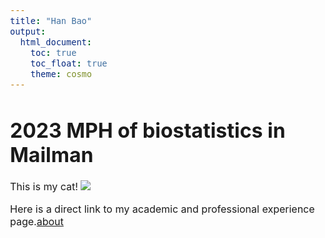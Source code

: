 ```yaml
---
title: "Han Bao"
output: 
  html_document:
    toc: true
    toc_float: true
    theme: cosmo
---
```

<style>
    body {
    background: url('images/background.png');
    background-position: center center;
    background-size: cover;
    background-repeat: no-repeat;
    background-attachment: fixed;
    font-size:12pt
    }
</style>
# 2023 MPH of biostatistics in Mailman

This is my cat!
![](images/ted.jpg)

Here is a direct link to my academic and professional experience page.[about](about.html)